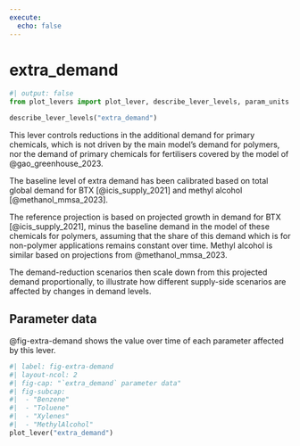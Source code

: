 ```yaml
---
execute:
  echo: false
---
```


# extra_demand

```python
#| output: false
from plot_levers import plot_lever, describe_lever_levels, param_units
```

```python
describe_lever_levels("extra_demand")
```

This lever controls reductions in the additional demand for primary chemicals, which is not driven by the main model's demand for polymers, nor the demand of primary chemicals for fertilisers covered by the model of @gao_greenhouse_2023.

The baseline level of extra demand has been calibrated based on total global demand for BTX [@icis_supply_2021] and methyl alcohol [@methanol_mmsa_2023].

The reference projection is based on projected growth in demand for BTX [@icis_supply_2021], minus the baseline demand in the model of these chemicals for polymers, assuming that the share of this demand which is for non-polymer applications remains constant over time.  Methyl alcohol is similar based on projections from @methanol_mmsa_2023.

The demand-reduction scenarios then scale down from this projected demand proportionally, to illustrate how different supply-side scenarios are affected by changes in demand levels.

<!-- Beyond this, @meng_planet_2023 consider projected additional demand for BTX and methyl alcohol due to new low-carbon technologies such as wind turbines and solar PV. -->

## Parameter data

@fig-extra-demand shows the value over time of each parameter affected by this lever.

```python
#| label: fig-extra-demand
#| layout-ncol: 2
#| fig-cap: "`extra_demand` parameter data"
#| fig-subcap:
#|  - "Benzene"
#|  - "Toluene"
#|  - "Xylenes"
#|  - "MethylAlcohol"
plot_lever("extra_demand")
```
